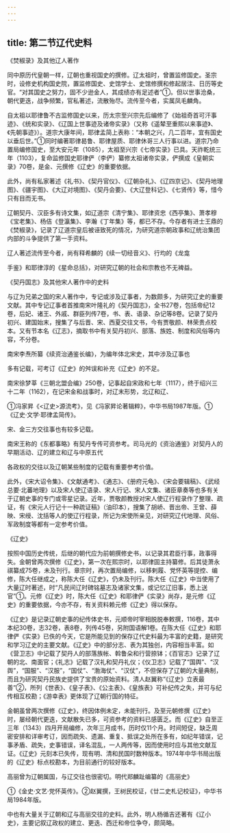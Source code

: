 ```yaml
---
---
---
```

title: 第二节辽代史料
---



《焚椒录》及其他辽人著作

同中原历代皇朝一样，辽朝也重视国史的撰修。辽太祖时，曾置监修国史。圣宗时，设修史机构国史院，置监修国史、史馆学士、史馆修撰和修起居注、日历等史官。“对其国史之努力，固不少逊金人，其成绩亦有足述者”①。但以世事沧桑，朝代更迭，战争频繁，官私著述，流散殆尽。流传至今者，实属凤毛麟角。

自太祖以耶律鲁不古监修国史以来，历太宗至兴宗先后编修了《始祖奇首可汗事迹》、《统和实录》、《辽国上世事迹及诸帝实录》（又称《遥辇至重熙以来事迹》、《先朝事迹》）。道宗大康年间，耶律孟简上表称：“本朝之兴，几二百年，宜有国史以垂后世。”①同时编著耶律曷鲁、耶律屋质、耶律休哥三人行事以进。道宗乃命置局编修国史，至大安元年（1085），太祖至兴宗《七帝实录》已具。天祚乾统三年（1103），复命监修国史耶律俨（李俨）纂修太祖诸帝实录，俨撰成《皇朝实录》70卷，是金、元撰修《辽史》的重要依据。

此外，尚有私家著述《礼书》、《契丹官仪》、《辽朝杂礼》、《辽四京记》、《契丹地理图》、《疆宇图》、《大辽对境图》、《契丹会要》、《大辽登科记》、《七贤传》等，惜今只有目而无书。

辽朝契丹、汉臣多有诗文集，如辽道宗《清宁集》、耶律资忠《西亭集》、萧孝穆《宝老集》、杨佶《登瀛集》、李瀚《丁年集》等，都已不存。今存者有进士王鼎的《焚椒录》，记录了辽道宗皇后被诬致死的情况，为研究道宗朝政事和辽统治集团内部的斗争提供了第一手资料。

辽人著述流传至今者，尚有释希麟的《续一切经音义》、行均的《龙龛

手鉴》和耶律淳的《星命总括》，对研究辽朝的社会和宗教也不无裨益。

《契丹国志》及其他宋人著作中的史料

与辽为兄弟之国的宋人著作中，专记或涉及辽事者，为数颇多，为研究辽史的重要文献。其中专记辽事者首推南宋叶隆礼的《契丹国志》，全书27卷，包括帝纪12卷，后妃、诸王、外戚、群臣列传7卷，书、表、语录、杂记等8卷。记录了契丹初兴、建国始末，搜集了与后晋、宋、西夏交往文书，今有贾敬颜、林荣贵点校本。又有节本名《辽志》，摘取书中有关契丹初兴、部落、族姓、制度和风俗等内容，不分卷。

南宋李焘所纂《续资治通鉴长编》，为编年体北宋史，其中涉及辽事也

多有记载，可考订《辽史》的舛误和补充《辽史》的不足。

南宋徐梦莘《三朝北盟会编》250卷，记事起自宋政和七年（1117），终于绍兴三十二年（1162），在记宋金和战事时，对辽末形势，北辽和辽、

①冯家昇《<辽史>源流考》，见《冯家昇论著辑粹》，中华书局1987年版。①《辽史·文学·耶律孟简传》。

宋、金三方交往事也有较多记载。

南宋王称的《东都事略》有契丹专传可资参考。司马光的《资治通鉴》对契丹人的早期活动、辽的建立和辽与中原五代

各政权的交往以及辽朝某些制度的记载有重要参考价值。

此外，《宋大诏令集》、《文献通考》、《通志》、《册府元龟》、《宋会要辑稿》、《武经总要·北蕃地理》以及宋人使辽语录、宋人行记、宋人文集、诸臣章奏等也多有关于辽朝史事的专门或零星记录。近年，贾敬颜教授对宋人使辽行程录作了整理、疏证，有《宋元人行记十一种疏证稿》（油印本），搜集了胡峤、晋出帝、王曾、薛映、宋绶、沈括等人的使辽行程录，所记为宋使所亲见，对研究辽代地理、风俗、军政制度等都有一定参考价值。

《辽史》

按照中国历史传统，后继的朝代应为前朝撰修史书，以记录其君臣行事，政事得失。金朝曾两次撰修《辽史》，第一次在熙宗时，以耶律固主持纂修。后其徒萧永祺纂成75卷，未及刊行。章宗时，再次置局编修，以移剌履、党怀英等提控、编修，陈大任继成之，称陈大任《辽史》，仍未及刊行。陈大任《辽史》中当使用了大量辽时著述，时“凡民间辽时碑铭墓志及诸家文集，或记忆辽旧事，悉上送官”①。元修《辽史》时，陈大任《辽史》和耶律俨《实录》尚存，是元修《辽史》的重要依据，今亦不存，有关资料赖元修《辽史》得以保存。

《辽史》是记录辽朝史事的纪传体史书，元顺帝时宰相脱脱奉敕撰，116卷，其中本纪30卷，志32卷，表8卷，列传45卷，另附国语解1卷。在陈大任《辽史》和耶律俨《实录》已佚的今天，它是所能见到的保存辽代史料最为丰富的史籍，是研究和学习辽史的主要文献。《辽史》中的部分志、表为其独创，内容相当丰富。如《营卫志》中记载了契丹人的部落族帐、斡鲁朵和行营捺钵；《百官志》记录了辽朝的北、南面官；《礼志》记载了汉礼和契丹礼仪；《仪卫志》记载了“国舆”、“汉舆”，“国服”、“汉服”，“国仗”、“渤海仗”、“汉仗”，不但保存了辽朝的大量典制，而且为研究契丹民族史提供了宝贵的原始资料。清人赵翼称“《辽史》立表最善”②，所列《世表》、《皇子表》、《公主表》、《皇族表》可补纪传之失，并可与纪传相互校勘；《游幸表》更体现了辽朝行国的特征。

金朝虽曾两次撰修《辽史》，终因体例未定，未能刊行。及至元朝修撰《辽史》时，屡经朝代更迭，文献散失已多，可资参考的资料已感匮乏。而《辽史》自至正三年（1343）四月开局编修，次年三月成书，历时仅11个月。时间短促，缺乏周密安排和详审考订，因而疏失、遗漏、重复、抵误之处所在多有，如纪年错误，记事矛盾、疏失，史事错误，译名混乱，一人两传等，因而使用时应与其他文献互证。《辽史》元刻本已失传，现有明、清和民国时数种版本。1974年中华书局出版的《辽史》标点校勘本，为目前通行的较好版本。

高丽曾为辽朝属国，与辽交往也很密切。明代郑麟趾编纂的《高丽史》

①《金史·文艺·党怀英传》。②赵翼撰，王树民校证，《廿二史札记校证》，中华书局1984年版。

中也有大量关于辽朝和辽与高丽交往的史料。此外，明人杨循吉还著有《辽小史》，主要记叙辽政权的建立、更迭、西迁和帝位争夺，颇简略。